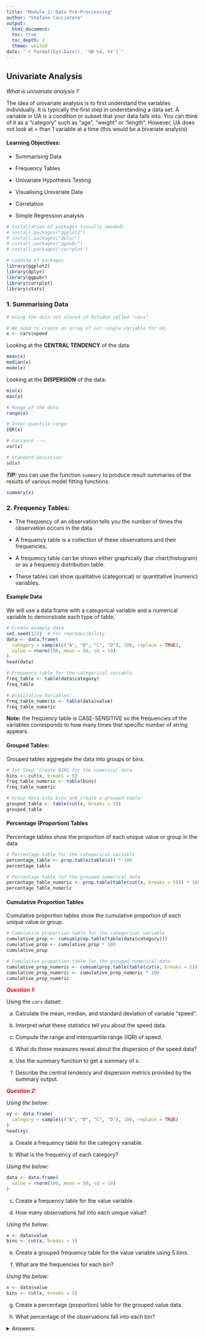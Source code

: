 ```yaml
---
title: "Module 2: Data Pre-Proccessing"
author: "Stefano Cacciatore"
output: 
  html_document:
  toc: true
  toc_depth: 2
  theme: united
date: "`r format(Sys.Date(), '%B %d, %Y')`"
---
```



## Univariate Analysis

*What is univariate analysis ?*

The idea of univariate analysis is to first understand the variables individually. It is typically the first step in understanding a data set. A variable in UA is a condition or subset that your data falls into. You can think of it as a “category" such as "age", "weight" or "length". However, UA does not look at \> than 1 variable at a time (this would be a bivariate analysis)

#### Learning Objectives:

-   Summarising Data

-   Frequency Tables

-   Univariate Hypothesis Testing

-   Visualising Univariate Data

- Correlation

- Simple Regression analysis


```r
# Installation of packages (usually needed)
# install.packages("ggplot2")
# install.packages("dplyr")
# install.packages("ggpubr")
# install.packages("corrplot")

# Loading of packages
library(ggplot2)
library(dplyr)
library(ggpubr)
library(corrplot)
library(stats)
```

### 1. Summarising Data

```r
# Using the data set stored in Rstudio called "cars"

# We need to create an array of our single variable for UA:
x <- cars$speed

```

Looking at the **CENTRAL TENDENCY** of the data:

```r
mean(x)
median(x)
mode(x)
```

Looking at the **DISPERSION** of the data:

```r
min(x)
max(x)
```

```r
# Range of the data:
range(x)
```

```r
# Inter-quantile range:
IQR(x)
```

```r
# Variance -->
var(x)
```

```r
# Standard Deviation:
sd(x)
```

***TIP:*** you can use the function `summary` to produce result summaries of the results of various model fitting functions.

```r
summary(x)
```

### 2. Frequency Tables:

-   The frequency of an observation tells you the number of times the observation occurs in the data.

-   A frequency table is a collection of these observations and their frequencies.

-   A frequency table can be shown either graphically (bar chart/histogram) or as a frequency distribution table.

-   These tables can show qualitative (categorical) or quantitative (numeric) variables.

#### Example Data

We will use a data frame with a categorical variable and a numerical variable to demonstrate each type of table.

```r
# Create example data
set.seed(123)  # For reproducibility
data <- data.frame(
  category = sample(c("A", "B", "C", "D"), 100, replace = TRUE),
  value = rnorm(100, mean = 50, sd = 10)
)
head(data)
```

```r
# Frequency table for the categorical variable
freq_table <- table(data$category)
freq_table

```

```r
# Qualitative Variables:
freq_table_numeric <- table(data$value)
freq_table_numeric 
```

**Note:** the frequency table is CASE-SENSITIVE so the frequencies of the variables corresponds to how many times that specific number of string appears.

#### Grouped Tables:

Grouped tables aggregate the data into groups or bins.

```r
# 1st Step: Create BINS for the numerical data
bins <- cut(x, breaks = 5)
freq_table_numeric <- table(bins)
freq_table_numeric
```

```r
# Group data into bins and create a grouped table:
grouped_table <- table(cut(x, breaks = 5))
grouped_table
```

#### Percentage (Proportion) Tables

Percentage tables show the proportion of each unique value or group in the data.

```r
# Percentage table for the categorical variable
percentage_table <- prop.table(table(x)) * 100
percentage_table
```

```r
# Percentage table for the grouped numerical data
percentage_table_numeric <- prop.table(table(cut(x, breaks = 5))) * 100
percentage_table_numeric
```

#### Cumulative Proportion Tables

Cumulative proportion tables show the cumulative proportion of each unique value or group.

```r
# Cumulative proportion table for the categorical variable
cumulative_prop <- cumsum(prop.table(table(data$category)))
cumulative_prop <- cumulative_prop * 100
cumulative_prop
```

```r
# Cumulative proportion table for the grouped numerical data
cumulative_prop_numeric <- cumsum(prop.table(table(cut(x, breaks = 5))))
cumulative_prop_numeric <- cumulative_prop_numeric * 100
cumulative_prop_numeric
```

[***Question 1:***]{style="color:red;"}

Using the `cars` datset:

a.  Calculate the mean, median, and standard deviation of variable "speed".

b.  Interpret what these statistics tell you about the speed data.

c.  Compute the range and interquartile range (IQR) of speed.

d.  What do these measures reveal about the dispersion of the speed data?

e.  Use the summary function to get a summary of x.

f.  Describe the central tendency and dispersion metrics provided by the summary output.

[***Question 2:***]{style="color:red;"}

*Using the below:*

```r
xy <- data.frame(
  category = sample(c("A", "B", "C", "D"), 100, replace = TRUE)
)
head(xy)
```

a.  Create a frequency table for the category variable.

b.  What is the frequency of each category?

*Using the below:*

```r
data <- data.frame(
  value = rnorm(100, mean = 50, sd = 10)
)
```

c.  Create a frequency table for the value variable.

d.  How many observations fall into each unique value?

*Using the below:*

```r
x <- data$value
bins <- cut(x, breaks = 5)
```

e.  Create a grouped frequency table for the value variable using 5 bins.

f.  What are the frequencies for each bin?

*Using the below:*

```r
x <- data$value
bins <- cut(x, breaks = 5)
```

g.  Create a percentage (proportion) table for the grouped value data.

h.  What percentage of the observations fall into each bin?

<details>

<summary>Answers:</summary>

```r
# Question 1:
# a. Calculate the mean, median, and standard deviation of variable "speed"
mean_speed <- mean(x)
median_speed <- median(x)
sd_speed <- sd(x)

# c. Compute the range and interquartile range (IQR) of speed
range_speed <- range(x)
iqr_speed <- IQR(x)

# e. Use the summary function to get a summary of x
summary_speed <- summary(x)

# Question 2:
# a. Create a frequency table for the category variable
freq_table_category <- table(xy$category)

# c. Create a frequency table for the value variable
freq_table_value <- table(data$value)

# e. Create a grouped frequency table for the value variable using 5 bins
grouped_table <- table(bins)

# g. Create a percentage (proportion) table for the grouped value data
percentage_table <- prop.table(grouped_table) * 100
```

### 3. Univariate Hypothesis Testing:

Often, the data you are dealing with is a subset (sample) of the complete data (population). Thus, the common question here is:

-   *Can the findings of the sample be extrapolated to the population? i.e., Is the sample representative of the population, or has the population changed?*

Such questions are answered using specific hypothesis tests designed to deal with such univariate data-based problems.

Example Dataframe:

```r
set.seed(42)  # For reproducibility

# Generate numerical data
sample_data_large <- rnorm(50, mean = 100, sd = 15)  # Sample size > 30
sample_data_small <- rnorm(20, mean = 100, sd = 15)  # Sample size < 30

# Known population parameters
population_mean <- 100
population_sd <- 15

# Generate categorical data
category_data <- sample(c("A", "B", "C"), 100, replace = TRUE)
ordinal_data <- sample(c("Low", "Medium", "High"), 100, replace = TRUE)
```

a.  **Z Test:** Used for numerical (quantitative) data where the sample size is greater than 30 and the population’s standard deviation is known.

```r
# Z Test: Test if sample mean is significantly different from population mean
library(stats)

# Perform Z Test
z_score <- (mean(sample_data_large) - population_mean) / (population_sd / sqrt(length(sample_data_large)))
z_score
p_value_z <- 2 * pnorm(-abs(z_score))  # Two-tailed test
p_value_z
```

Interpretation: If the p-value is less than the significance level (commonly 0.05), the sample mean is significantly different from the population mean.

b.  **One-Sample t-Test:** Used for numerical (quantitative) data where the sample size is less than 30 or the population’s standard deviation is unknown.

```r
# One-Sample t-Test: Test if sample mean is significantly different from population mean
t_test_result <- t.test(sample_data_small, mu = population_mean)
t_test_result
```

Interpretation: The t-test result provides a p-value and confidence interval for the sample mean. A p-value less than 0.05 indicates a significant difference from the population mean.

c.  **Chi-Square Test:** Used with ordinal categorical data

```r
# Chi-Square Test: Test the distribution of categorical data
observed_counts <- table(category_data)
expected_counts <- rep(length(category_data) / length(observed_counts), length(observed_counts))

chi_square_result <- chisq.test(observed_counts, p = expected_counts / sum(expected_counts))
chi_square_result
```

Interpretation: The Chi-Square test assesses whether the observed frequencies differ from the expected frequencies. A p-value less than 0.05 suggests a significant difference.

d.  **Kolmogorov-Smirnov Test:** Used with nominal categorical data

```r
# Kolmogorov-Smirnov Test: Compare sample distribution to a normal distribution
ks_test_result <- ks.test(sample_data_large, "pnorm", mean = population_mean, sd = population_sd)
ks_test_result
```

Interpretation: The KS test assesses whether the sample follows the specified distribution. A p-value less than 0.05 indicates a significant deviation from the normal distribution.

### 4. Visualising Univariate Data:

Visualizing univariate data helps us understand the distribution and patterns within a single variable. Below, we'll cover visualization techniques for both categorical and numeric data.

Example Data:

```r
set.seed(42)  # For reproducibility

# Numeric data
numeric_data <- rnorm(100, mean = 50, sd = 10)

# Categorical data
categorical_data <- sample(c("Category A", "Category B", "Category C"), 100, replace = TRUE)
```

# Data Pre-Proccessing

```r
library(dplyr)
library(ggplot2)
data("airquality")
data("mtcars")
```

## Step 1: Data Collection

Firstly, in order to conduct your analysis you need to have your data.

The source of data depends on your research question and project requirements.

You need to ensure that the data you obtain is of high-quality and of relevance to your problem.

## Step 2: Data Cleaning

#### a. Isolate and deal with **missing values**:

There are multiple methods for dealing with missing data.

If the missing values are random within your data set and don't seem to follow a pattern (i.e., there seem to be certain columns with high missingness when compared with others), one could replace these missing values with the mean or median of the column.

In most cases, rows with high missingness could introduce bias. Therefore, it would be more accurate to remove these samples to avoid biasing your analysis.

```r
# For the below we will be using the dataset: "airquality" as this data has missing values to remove.

# Check for missing values
missing_values <- sapply(airquality, function(x) sum(is.na(x)))

# Print the count of missing values in each column
print(missing_values)
```

```r
# Create a copy of the dataset for cleaning
airquality_clean <- airquality

# Calculate the median for each column (ignoring NA values)
medians <- sapply(airquality_clean, function(x) median(x, na.rm = TRUE))

# Replace NA values with the corresponding column medians
for (col in names(airquality_clean)) {
  airquality_clean[is.na(airquality_clean[[col]]), col] <- medians[col]
}

```

```r
# Alternatively, remove rows with any missing values (if applicable)
airquality_clean_2 <- na.omit(airquality)

# Now we check for cleaned data missing values:
missing_values <- sapply(airquality_clean, function(x) sum(is.na(x)))

missing_values_2 <- sapply(airquality_clean_2, function(x) sum(is.na(x)))

cat("The number of missing values from 1st dataset:", sum(missing_values),  
    "and from the 2nd dataset:", sum(missing_values_2), "\n")
```

#### b. Look for **outliers** and inconsistencies within your data

Outliers in a dataset are values that deviate from the rest of your data and if included could skew your analysis and decrease the accuracy of your analysis.

One can identify outliers using `z-score normalisation` to calculate how many SD's your value is from the mean (i.e., evaluates how unsual a data point is).

```r
# Calculate z-scores for each feature
z_scores <- scale(airquality_clean_2)

# Identify outliers using a z-score threshold (e.g., 3 standard deviations)
outlier_threshold <- 2
outliers <- apply(z_scores, 2, function(x) sum(abs(x) > outlier_threshold))

# Print the number of outliers in each column
print(outliers)
```

Once you have identified outliers you can either remove them or use a cut-off threshold to only exclude values above/below a certain score.

```r
# Remove outliers based on the threshold
# Keep rows where all feature z-scores are within the threshold
airquality_no_outliers <- airquality_clean_2[apply(z_scores, 1, function(x) all(abs(x) <= outlier_threshold)), ]

# Recalculate z-scores for the dataset without outliers
z_scores_no_outliers <- scale(airquality_no_outliers)

# Identify remaining outliers
outliers_no_outliers <- apply(z_scores_no_outliers, 2, function(x) sum(abs(x) > outlier_threshold))

# Print the number of outliers in each column after removal
print(outliers_no_outliers)
```

## Step 3: Data Transformation

#### Variables might have different units (cm/m/km) and therefore would have different scales and distributions. This introduces unnecessary dificulties for your algorithm.

##### **MIN-MAX NORMALISATION**

-   Applying min-max normalization will define the values within a fixed range, commonly [0, 1].

-   Typically used when you want to ensure all features are within the same range for certain machine learning algorithms (like neural networks) which are sensitive to the magnitude of the input value.

```r
data("mtcars")

# Min-max normalize the mpg variable
mtcars$mpg_mm <- scale(mtcars$mpg, 
                       center = min(mtcars$mpg), 
                       scale = max(mtcars$mpg) - min(mtcars$mpg))

# Now we can check what minimum and maximum of the normalized mpg variable is:
cat("The minimum of the normalized mpg variable is:", min(mtcars$mpg_mm),  
    "and the maximum is:", max(mtcars$mpg_mm), "\n")
```

#### Large scale variables (generally) lead to large coefficients and could result in unstable and incorrect models. Therefore our data needs to be `standardized` and `re-scaled` in these scenarios.

##### **Z-SCORE NORMALISATION**

-   Standardizes the data such that the mean of the values becomes 0 and the standard deviation becomes 1.

-   There is no fixed range after standardization and the values are rescaled relative to their SD

```r
data("mtcars")

# Standardize the 'mpg' feature manually
mpg_standardized <- (mtcars$mpg - mean(mtcars$mpg)) / sd(mtcars$mpg)

# Alternatively, use the scale function to standardize multiple columns
data_standardized <- as.data.frame(scale(mtcars))
```

Standardized 'mpg' values:

```r
print(summary(mpg_standardized))
```

## Step 4: Data Reduction

Data reduction is a crucial step when working with high-dimensional data sets. Reducing the number of variables (features) or the size of your dataset helps reduce the risk of having an overfitting model in downstream analyses. These methods can improve the accuracy and performance of your model. By decreasing the size of your dataset one can also decrease the comutational burden.

#### Types of Data Reduction Techniques:

1.  Principal Component Analysis (PCA): PCA is a commonly used technique for dimensionality reduction. It transforms the data into a new coordinate system where the greatest variance lies on the first principal components.

2.  Feature Selection: This involves selecting a subset of relevant features based on certain criteria such as correlation or variance.

3.  Sampling: Instead of using the entire dataset, you can sample a representative portion of the data for training.

4.  Aggregation: Aggregating data points into groups (e.g., by averaging or summing) to reduce the number of instances while retaining key characteristics.

#### **PCA:**

```r

# Standardize the dataset (scale to mean 0 and standard deviation 1)
mtcars_scaled <- as.data.frame(scale(mtcars))

# Perform PCA to reduce the dataset to two principal components
pca_result <- prcomp(mtcars_scaled, center = TRUE, scale. = TRUE)

# Get summary of PCA to show variance explained by each component
summary(pca_result)

# Create a biplot to visualize PCA (first two principal components)**** make better
biplot(pca_result, scale = 0)
```

#### **Feature Selection:**

`mtcars` prior to feature selection:

```r
str(mtcars)

# Step 1: Calculate the variance for each feature (column)
feature_variances <- apply(mtcars, 2, var)

# Step 2: Set a threshold for filtering low variance features (e.g., use the 25th percentile of the variance)
threshold <- quantile(feature_variances, 0.25) 

# Step 3: Retain only the features with variance above the threshold
filtered_data <- mtcars[, feature_variances > threshold]
```

`mtcars` after feature selection:

```r
str(filtered_data)
```

# Hypothesis Testing:

## 1. T-Test:

A T-test is used to determine if there is a significant difference between the means of two groups. It is typically used when comparing the means of two groups to see if they are statistically different from each other.

*When to use?*

- When comparing the means of two independent groups (Independent T-test).

- When comparing the means of two related groups or paired samples (Paired T-test).

```r
# Example Data
method_A <- c(85, 88, 90, 92, 87)
method_B <- c(78, 82, 80, 85, 79)

# Perform T-test
t_test_result <- t.test(method_A, method_B)

# Print results
print(t_test_result)

```

*Interpretation:* `p-value < 0.05` = there is a significant difference between the paired samples.

## 2. ANOVA:

ANOVA is used to determine if there are any statistically significant differences between the means of three or more independent groups.

*When to use?*

- When comparing means among three or more groups.

```r
# Example Data
scores <- data.frame(
  score = c(85, 88, 90, 92, 87, 78, 82, 80, 85, 79, 95, 97, 92, 91, 96),
  method = factor(rep(c("A", "B", "C"), each = 5))
)

# Perform ANOVA
anova_result <- aov(score ~ method, data = scores)

# Print summary of results
summary(anova_result)

```

*Interpretation:* `p-value < 0.05` = there is a significant difference between the group means. 

- Post-hoc tests (e.g., Tukey’s HSD) can be used to determine which specific groups differ.

## 3. Shapiro-Wilk Test for Normality:

The Shapiro-Wilk test assesses whether a sample comes from a normally distributed population. It is particularly useful for checking the normality assumption in parametric tests like the T-test and ANOVA.

*When to use?*

- When you need to check if your data is normally distributed before performing parametric tests.

- To validate the assumptions of normality for statistical tests that assume data is normally distributed.

```r
# Example Data
sample_data <- c(5.2, 6.1, 5.8, 7.2, 6.5, 5.9, 6.8, 6.0, 6.7, 5.7)

# Perform Shapiro-Wilk test
shapiro_test_result <- shapiro.test(sample_data)

# Print results
print(shapiro_test_result)
```

*Interpretation:* The Shapiro-Wilk test returns a p-value that indicates whether the sample deviates from a normal distribution.

- p-value > 0.05: Fail to reject the null hypothesis; data is not significantly different from a normal distribution.

- p-value ≤ 0.05: Reject the null hypothesis; data significantly deviates from a normal distribution.

## 4. Chi-Squared Test:

The Chi-squared test is used to determine if there is a significant association between two categorical variables.

*When to use?*

- When testing the independence of two categorical variables in a contingency table.

```r
# Example Data
study_method <- matrix(c(20, 15, 30, 25), nrow = 2, byrow = TRUE)
rownames(study_method) <- c("Passed", "Failed")
colnames(study_method) <- c("Method A", "Method B")

# Perform Chi-squared test
chi_sq_result <- chisq.test(study_method)

# Print results
print(chi_sq_result)
```

*Interpretation:* `p-value < 0.05` there is a significant association between the study method and the passing rate.

## 5. Wilcoxon Signed-Rank Test:

The Wilcoxon Signed-Rank Test is a non-parametric test used to compare two related samples or paired observations to determine if their population mean ranks differ.

*When to use?*

- When the data is paired and does not meet the assumptions required for a T-test (e.g., non-normality).

```r
# Example Data
before <- c(5, 7, 8, 6, 9)
after <- c(6, 8, 7, 7, 10)

# Perform Wilcoxon Signed-Rank Test
wilcox_test_result <- wilcox.test(before, after, paired = TRUE)

# Print results
print(wilcox_test_result)
```

*Interpretation:* `p-value < 0.05` = there is a significant difference between the paired samples.

#### **Now your data is ready for downstream analyses!**
